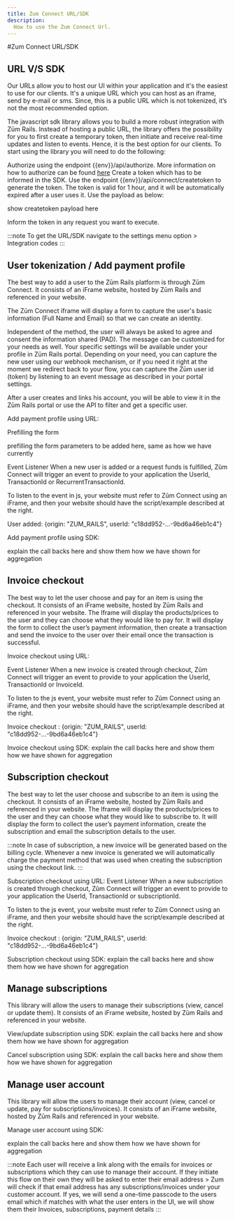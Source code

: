 ```yaml
---
title: Zum Connect URL/SDK
description:
  How to use the Zum Connect Url.
---
```

#Zum Connect URL/SDK

## URL V/S SDK

Our URLs allow you to host our UI within your application and it's the easiest to use for our clients.  It's a unique URL which you can host as an iframe, send by e-mail or sms. Since, this is a public URL which is not tokenized, it’s not the most recommended option. 

The javascript sdk library allows you to build a more robust integration with Zūm Rails. Instead of hosting a public URL, the library offers the possibility for you to first create a temporary token, then initiate and receive real-time updates and listen to events. Hence, it is the best option for our clients. 
To start using the library you will need to do the following:

Authorize using the endpoint {{env}}/api/authorize. More information on how to authorize can be found [here](../api-specification/authentication)
Create a token which has to be informed in the SDK. Use the endpoint {{env}}/api/connect/createtoken to generate the token. The token is valid for 1 hour, and it will be automatically expired after a user uses it. 
Use the payload as below:

show createtoken payload here

Inform the token in any request you want to execute.

:::note
To get the URL/SDK navigate to the settings menu option > Integration codes 
:::

## User tokenization / Add payment profile
The best way to add a user to the Zūm Rails platform is through Zūm Connect. It consists of an iFrame website, hosted by Zūm Rails and referenced in your website.

The Zūm Connect iframe will display a form to capture the user's basic information (Full Name and Email) so that we can create an identity.
 
Independent of the method, the user will always be asked to agree and consent the information shared (PAD). The message can be customized for your needs as well.
Your specific settings will be available under your profile in Zūm Rails portal. Depending on your need, you can capture the new user using our webhook mechanism, or if you need it right at the moment we redirect back to your flow, you can capture the Zūm user id (token) by listening to an event message as described in your portal settings.

After a user creates and links his account, you will be able to view it in the Zūm Rails portal or use the API to filter and get a specific user.

Add payment profile using URL:

Prefilling the form

prefilling the form parameters to be added here, same as how we have currently

Event Listener
When a new user is added or a request funds is fulfilled, Zũm Connect will trigger an event to provide to your application the UserId, TransactionId or RecurrentTransactionId.

To listen to the event in js, your website must refer to Zũm Connect using an iFrame, and then your website should have the script/example described at the right.

User added: {origin: "ZUM_RAILS", userId: "c18dd952-...-9bd6a46eb1c4"}

Add payment profile using SDK:

explain the call backs here and show them how we have shown for aggregation

## Invoice checkout
The best way to let the user choose and pay for an item is using the checkout. It consists of an iFrame website, hosted by Zūm Rails and referenced in your website.
The Iframe will display the products/prices to the user and they can choose what they would like to pay for. It will display the form to collect the user’s payment information, then create a transaction and send the invoice to the user over their email once the transaction is successful.

Invoice checkout using URL:

Event Listener
When a new invoice is created through checkout, Zũm Connect will trigger an event to provide to your application the UserId, TransactionId or InvoiceId.

To listen to the js event, your website must refer to Zũm Connect using an iFrame, and then your website should have the script/example described at the right.

Invoice checkout : {origin: "ZUM_RAILS", userId: "c18dd952-...-9bd6a46eb1c4"}


Invoice checkout using SDK:
explain the call backs here and show them how we have shown for aggregation

## Subscription checkout
The best way to let the user choose and subscribe to an item is using the checkout. It consists of an iFrame website, hosted by Zūm Rails and referenced in your website.
The Iframe will display the products/prices to the user and they can choose what they would like to subscribe to. It will display the form to collect the user’s payment information, create the subscription and email the subscription details to the user.

:::note
In case of subscription, a new invoice will be generated based on the billing cycle. Whenever a new invoice is generated we will automatically charge the payment method that was used when creating the subscription using the checkout link.
:::

Subscription checkout using URL:
Event Listener
When a new subscription is created through checkout, Zũm Connect will trigger an event to provide to your application the UserId, TransactionId or subscriptionId.

To listen to the js event, your website must refer to Zũm Connect using an iFrame, and then your website should have the script/example described at the right.

Invoice checkout : {origin: "ZUM_RAILS", userId: "c18dd952-...-9bd6a46eb1c4"}

Subscription checkout using SDK:
explain the call backs here and show them how we have shown for aggregation

## Manage subscriptions
This library will allow the users to manage their subscriptions (view, cancel or update them). It consists of an iFrame website, hosted by Zūm Rails and referenced in your website.

View/update subscription using SDK:
explain the call backs here and show them how we have shown for aggregation

Cancel subscription using SDK:
explain the call backs here and show them how we have shown for aggregation

## Manage user account
This library will allow the users to manage their account (view, cancel or update, pay for subscriptions/invoices). It consists of an iFrame website, hosted by Zūm Rails and referenced in your website. 

Manage user account using SDK:

explain the call backs here and show them how we have shown for aggregation

:::note
Each user will receive a link along with the emails for invoices or subscriptions which they can use to manage their account. If they initiate this flow on their own they will be asked to enter their email address > Zum will check if that email address has any subscriptions/invoices under your customer account. If yes, we will send a one-time passcode to the users email which if matches with what the user enters in the UI, we will show them their Invoices, subscriptions, payment details
:::
